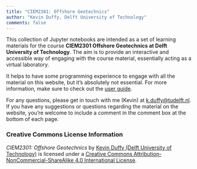 ```yaml
---
title: "CIEM2301: Offshore Geotechnics"
author: "Kevin Duffy, Delft University of Technology"
comments: false
---
```


This collection of Jupyter notebooks are intended as a set of learning materials for the course **CIEM2301 Offshore Geotechnics at Delft University of Technology**. The aim is to provide an interactive and accessible way of engaging with the course material, essentially acting as a virtual laboratory. 

It helps to have some programming experience to engage with all the material on this website, but it's absolutely not essential. For more information, make sure to check out the [user guide](guide.qmd).

For any questions, please get in touch with me (Kevin) at [k.duffy@tudelft.nl](k.duffy@tudelft.nl). If you have any suggestions or questions regarding the material on the website, you're welcome to include a comment in the comment box at the bottom of each page.


### Creative Commons License Information
*CIEM2301: Offshore Geotechnics* by [Kevin Duffy (Delft University of Technology)](https://www.tudelft.nl/staff/k.duffy/) is licensed under a [Creative Commons Attribution-NonCommercial-ShareAlike 4.0 International License](http://creativecommons.org/licenses/by-nc-sa/4.0/).